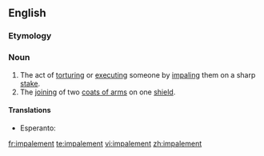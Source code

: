 ==English==
{{wikipedia}}

===Etymology===
{{suffix|impale|ment}}

===Noun===
{{en-noun}}

# The act of [[torturing]] or [[executing]] someone by [[impaling]] them on a sharp [[stake]].
# The [[joining]] of two [[coat of arms|coats of arms]] on one [[shield]].

====Translations====
{{trans-top|act of torturing}}
* Esperanto: {{t|eo|palisumo}}
{{trans-mid}}
{{trans-bottom}}

[[fr:impalement]]
[[te:impalement]]
[[vi:impalement]]
[[zh:impalement]]